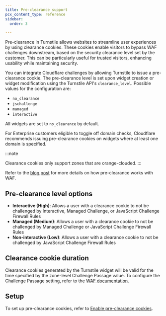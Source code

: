 ```yaml
---
title: Pre-clearance support
pcx_content_type: reference
sidebar:
  order: 3

---
```


Pre-clearance in Turnstile allows websites to streamline user experiences by using clearance cookies. These cookies enable visitors to bypass WAF challenges downstream, based on the security clearance level set by the customer. This can be particularly useful for trusted visitors, enhancing usability while maintaining security.

You can integrate Cloudflare challenges by allowing Turnstile to issue a pre-clearance cookie. The pre-clearance level is set upon widget creation or widget modification using the Turnstile API's `clearance_level`. Possible values for the configuration are:

- `no_clearance`
- `jschallenge`
- `managed`
- `interactive`

All widgets are set to `no_clearance` by default.

For Enterprise customers eligible to toggle off domain checks, Cloudflare recommends issuing pre-clearance cookies on widgets where at least one domain is specified.

:::note

Clearance cookies only support zones that are orange-clouded.
:::

Refer to the [blog post](https://blog.cloudflare.com/integrating-turnstile-with-the-cloudflare-waf-to-challenge-fetch-requests) for more details on how pre-clearance works with WAF.

## Pre-clearance level options

- **Interactive (High)**: Allows a user with a clearance cookie to not be challenged by Interactive, Managed Challenge, or JavaScript Challenge Firewall Rules
- **Managed (Medium)**: Allows a user with a clearance cookie to not be challenged by Managed Challenge or JavaScript Challenge Firewall Rules
- **Non-interactive (Low)**: Allows a user with a clearance cookie to not be challenged by JavaScript Challenge Firewall Rules

## Clearance cookie duration

Clearance cookies generated by the Turnstile widget will be valid for the time specified by the zone-level Challenge Passage value. To configure the Challenge Passage setting, refer to the [WAF documentation](/waf/tools/challenge-passage/).

## Setup

To set up pre-clearance cookies, refer to [Enable pre-clearance cookies](/turnstile/get-started/pre-clearance/). 